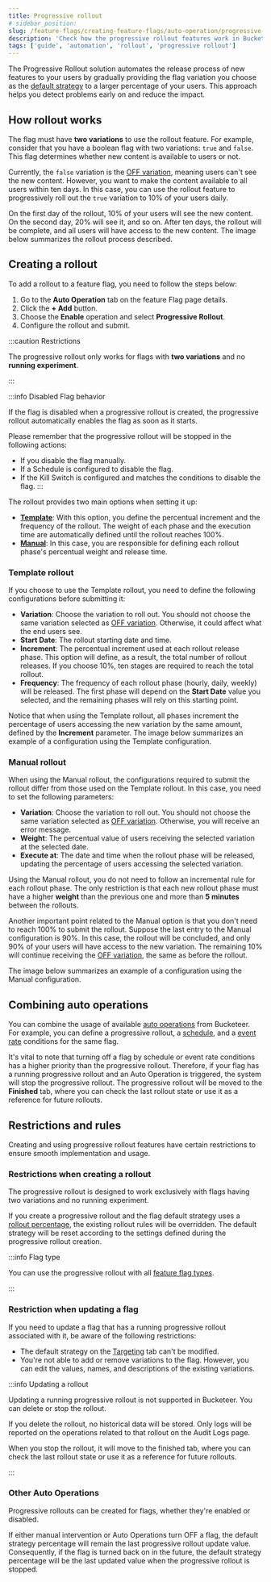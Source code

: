 ```yaml
---
title: Progressive rollout
# sidebar_position:
slug: /feature-flags/creating-feature-flags/auto-operation/progressive-rollout
description: 'Check how the progressive rollout features work in Bucketeer'
tags: ['guide', 'automation', 'rollout', 'progressive rollout']
---
```



The Progressive Rollout solution automates the release process of new features to your users by gradually providing the flag variation you choose as the [default strategy](/feature-flags/creating-feature-flags/targeting) to a larger percentage of your users. This approach helps you detect problems early on and reduce the impact.

## How rollout works

The flag must have **two variations** to use the rollout feature. For example, consider that you have a boolean flag with two variations: `true` and `false`. This flag determines whether new content is available to users or not. 

Currently, the `false` variation is the [OFF variation](/feature-flags/creating-feature-flags/targeting#the-targeting-page), meaning users can't see the new content. However, you want to make the content available to all users within ten days. In this case, you can use the rollout feature to progressively roll out the `true` variation to 10% of your users daily. 

On the first day of the rollout, 10% of your users will see the new content. On the second day, 20% will see it, and so on. After ten days, the rollout will be complete, and all users will have access to the new content. The image below summarizes the rollout process described.

<CenteredImg
  imgURL="img/feature-flags/auto-ops-rules/rollout.png"
  alt="Rollout example"
  wSize="550px"
  borderWidth="1px"
/>

## Creating a rollout

To add a rollout to a feature flag, you need to follow the steps below:

1. Go to the **Auto Operation** tab on the feature Flag page details.
2. Click the **+ Add** button.
3. Choose the **Enable** operation and select **Progressive Rollout**.
4. Configure the rollout and submit.

:::caution Restrictions

The progressive rollout only works for flags with **two variations** and no **running experiment**. 

:::

:::info Disabled Flag behavior

If the flag is disabled when a progressive rollout is created, the progressive rollout automatically enables the flag as soon as it starts. 

Please remember that the progressive rollout will be stopped in the following actions:

- If you disable the flag manually.
- If a Schedule is configured to disable the flag.
- If the Kill Switch is configured and matches the conditions to disable the flag.
:::

The rollout provides two main options when setting it up:

- [**Template**](/feature-flags/creating-feature-flags/auto-operation/progressive-rollout#template-rollout): With this option, you define the percentual increment and the frequency of the rollout. The weight of each phase and the execution time are automatically defined until the rollout reaches 100%.
- [**Manual**](/feature-flags/creating-feature-flags/auto-operation/progressive-rollout#manual-rollout): In this case, you are responsible for defining each rollout phase's percentual weight and release time.

### Template rollout

If you choose to use the Template rollout, you need to define the following configurations before submitting it:

- **Variation**: Choose the variation to roll out. You should not choose the same variation selected as [OFF variation](/feature-flags/creating-feature-flags/targeting#the-targeting-page). Otherwise, it could affect what the end users see.
- **Start Date**: The rollout starting date and time. 
- **Increment**: The percentual increment used at each rollout release phase. This option will define, as a result, the total number of rollout releases. If you choose 10%, ten stages are required to reach the total rollout.
- **Frequency**: The frequency of each rollout phase (hourly, daily, weekly) will be released. The first phase will depend on the **Start Date** value you selected, and the remaining phases will rely on this starting point. 

Notice that when using the Template rollout, all phases increment the percentage of users accessing the new variation by the same amount, defined by the **Increment** parameter. The image below summarizes an example of a configuration using the Template configuration.

<CenteredImg
  imgURL="img/feature-flags/auto-ops-rules/template-rollout.png"
  alt="Template rollout"
  wSize="400px"
  borderWidth="1px"
/>

### Manual rollout

When using the Manual rollout, the configurations required to submit the rollout differ from those used on the Template rollout. In this case, you need to set the following parameters:

- **Variation**: Choose the variation to roll out. You should not choose the same variation selected as [OFF variation](/feature-flags/creating-feature-flags/targeting#the-targeting-page). Otherwise, you will receive an error message.
- **Weight**: The percentual value of users receiving the selected variation at the selected date. 
- **Execute at**: The date and time when the rollout phase will be released, updating the percentage of users accessing the selected variation.

Using the Manual rollout, you do not need to follow an incremental rule for each rollout phase. The only restriction is that each new rollout phase must have a higher **weight** than the previous one and more than **5 minutes** between the rollouts. 

Another important point related to the Manual option is that you don't need to reach 100% to submit the rollout. Suppose the last entry to the Manual configuration is 90%. In this case, the rollout will be concluded, and only 90% of your users will have access to the new variation. The remaining 10% will continue receiving the [OFF variation](/feature-flags/creating-feature-flags/targeting#the-targeting-page), the same as before the rollout.

The image below summarizes an example of a configuration using the Manual configuration.

<CenteredImg
  imgURL="img/feature-flags/auto-ops-rules/manual-rollout.png"
  alt="Template rollout"
  wSize="400px"
  borderWidth="1px"
/>

## Combining auto operations

You can combine the usage of available [auto operations](/feature-flags/creating-feature-flags/auto-operation) from Bucketeer. For example, you can define a progressive rollout, a [schedule](/feature-flags/creating-feature-flags/auto-operation/schedule), and a [event rate](/feature-flags/creating-feature-flags/auto-operation/event-rate) conditions for the same flag. 

It's vital to note that turning off a flag by schedule or event rate conditions has a higher priority than the progressive rollout. Therefore, if your flag has a running progressive rollout and an Auto Operation is triggered, the system will stop the progressive rollout. The progressive rollout will be moved to the **Finished** tab, where you can check the last rollout state or use it as a reference for future rollouts.

## Restrictions and rules

Creating and using progressive rollout features have certain restrictions to ensure smooth implementation and usage.

### Restrictions when creating a rollout

The progressive rollout is designed to work exclusively with flags having two variations and no running experiment.

If you create a progressive rollout and the flag default strategy uses a [rollout percentage](/feature-flags/creating-feature-flags/targeting#rollout-percentage), the existing rollout rules will be overridden. The default strategy will be reset according to the settings defined during the progressive rollout creation.

:::info Flag type

You can use the progressive rollout with all [feature flag types](/feature-flags/creating-feature-flags/create-feature-flag#feature-flags-types).

:::

### Restriction when updating a flag

If you need to update a flag that has a running progressive rollout associated with it, be aware of the following restrictions:

- The default strategy on the [Targeting](/feature-flags/creating-feature-flags/targeting) tab can't be modified.
- You're not able to add or remove variations to the flag. However, you can edit the values, names, and descriptions of the existing variations.

:::info Updating a rollout

Updating a running progressive rollout is not supported in Bucketeer. You can delete or stop the rollout.

If you delete the rollout, no historical data will be stored. Only logs will be reported on the operations related to that rollout on the Audit Logs page.

When you stop the rollout, it will move to the finished tab, where you can check the last rollout state or use it as a reference for future rollouts.

:::

### Other Auto Operations

Progressive rollouts can be created for flags, whether they're enabled or disabled. 

If either manual intervention or Auto Operations turn OFF a flag, the default strategy percentage will remain the last progressive rollout update value. Consequently, if the flag is turned back on in the future, the default strategy percentage will be the last updated value when the progressive rollout is stopped.